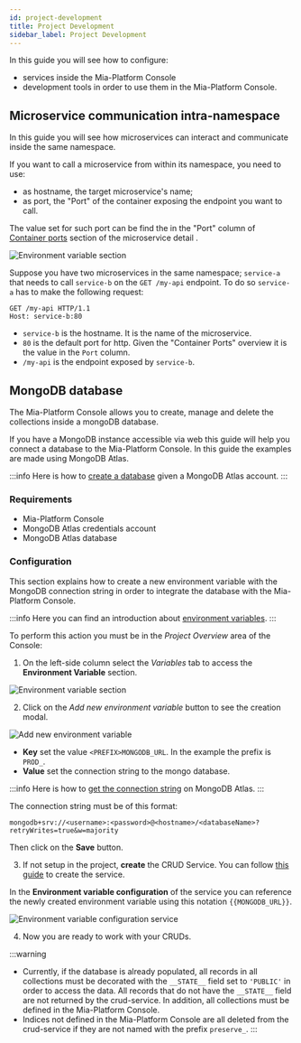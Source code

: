 ```yaml
---
id: project-development
title: Project Development
sidebar_label: Project Development
---
```


In this guide you will see how to configure:
- services inside the Mia-Platform Console
- development tools in order to use them in the Mia-Platform Console.

## Microservice communication intra-namespace

In this guide you will see how microservices can interact and communicate inside the same namespace.

If you want to call a microservice from within its namespace, you need to use:

-  as hostname, the target microservice's name;
-  as port, the "Port" of the container exposing the endpoint you want to call.

The value set for such port can be find the in the "Port" column of [Container ports](/development_suite/api-console/api-design/microservice-container-ports.md) section of the microservice detail .

![Environment variable section](img/container_ports.png)

Suppose you have two microservices in the same namespace; `service-a` that needs to call `service-b` on the `GET /my-api` endpoint.
To do so `service-a` has to make the following request:

```
GET /my-api HTTP/1.1
Host: service-b:80
```

- `service-b` is the hostname. It is the name of the microservice.
- `80` is the default port for http. Given the "Container Ports" overview it is the value in the `Port` column.
- `/my-api` is the endpoint exposed by `service-b`.

## MongoDB database

The Mia-Platform Console allows you to create, manage and delete the collections inside a mongoDB database.

If you have a MongoDB instance accessible via web this guide will help you connect a database to the Mia-Platform Console. In this guide the examples are made using MongoDB Atlas.

:::info
Here is how to [create a database](https://www.mongodb.com/basics/create-database) given a MongoDB Atlas account.
:::

### Requirements

- Mia-Platform Console
- MongoDB Atlas credentials account
- MongoDB Atlas database

### Configuration

This section explains how to create a new environment variable with the MongoDB connection string  in order to integrate the database with the Mia-Platform Console.

:::info
Here you can find an introduction about [environment variables](/console/project-configuration/manage-environment-variables/index.md).
:::

To perform this action you must be in the _Project Overview_ area of the Console:

1. On the left-side column select the _Variables_ tab to access the **Environment Variable** section.

![Environment variable section](img/env_vars_section.png)

2. Click on the _Add new environment variable_ button to see the creation modal.


![Add new environment variable](img/create_env_var.png)

- **Key** set the value `<PREFIX>MONGODB_URL`. In the example the prefix is `PROD_`.
- **Value** set the connection string to the mongo database.

:::info
Here is how to [get the connection string](https://www.mongodb.com/docs/guides/atlas/connection-string/) on MongoDB Atlas.
:::

The connection string must be of this format:

```
mongodb+srv://<username>:<password>@<hostname>/<databaseName>?retryWrites=true&w=majority
```

Then click on the **Save** button.

3. If not setup in the project, **create** the CRUD Service.
You can follow [this guide](/getting-started/tutorials/rest-api-for-crud-on-data.mdx#create-crud-service) to create the service.

In the **Environment variable configuration** of the service you can reference the newly created environment variable using this notation `{{MONGODB_URL}}`.


![Environment variable configuration service](img/service_env_var_config.png)

4. Now you are ready to work with your CRUDs.

:::warning
- Currently, if the database is already populated, all records in all collections must be decorated with the `__STATE__` field set to `'PUBLIC'` in order to access the data.
All records that do not have the `__STATE__` field are not returned by the crud-service.
In addition, all collections must be defined in the Mia-Platform Console.
- Indices not defined in the Mia-Platform Console are all deleted from the crud-service if they are not named with the prefix `preserve_`.
:::

